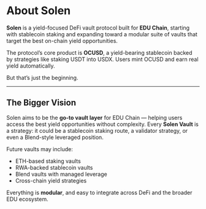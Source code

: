 # About Solen

**Solen** is a yield-focused DeFi vault protocol built for **EDU Chain**, starting with stablecoin staking and expanding toward a modular suite of vaults that target the best on-chain yield opportunities.

The protocol’s core product is **OCUSD**, a yield-bearing stablecoin backed by strategies like staking USDT into USDX. Users mint OCUSD and earn real yield automatically.

But that’s just the beginning.

---

## The Bigger Vision

Solen aims to be the **go-to vault layer** for EDU Chain — helping users access the best yield opportunities without complexity. Every **Solen Vault** is a strategy: it could be a stablecoin staking route, a validator strategy, or even a Blend-style leveraged position.

Future vaults may include:

- ETH-based staking vaults
- RWA-backed stablecoin vaults
- Blend vaults with managed leverage
- Cross-chain yield strategies

Everything is **modular**, and easy to integrate across DeFi and the broader EDU ecosystem.

